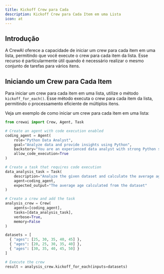 ```yaml
---
title: Kickoff Crew para Cada
description: Kickoff Crew para Cada Item em uma Lista
icon: at
---
```


## Introdução

A CrewAI oferece a capacidade de iniciar um crew para cada item em uma lista, permitindo que você execute o crew para cada item da lista. 
Esse recurso é particularmente útil quando é necessário realizar o mesmo conjunto de tarefas para vários itens.

## Iniciando um Crew para Cada Item

Para iniciar um crew para cada item em uma lista, utilize o método `kickoff_for_each()`. 
Esse método executa o crew para cada item da lista, permitindo o processamento eficiente de múltiplos itens.

Veja um exemplo de como iniciar um crew para cada item em uma lista:

```python Code
from crewai import Crew, Agent, Task

# Create an agent with code execution enabled
coding_agent = Agent(
    role="Python Data Analyst",
    goal="Analyze data and provide insights using Python",
    backstory="You are an experienced data analyst with strong Python skills.",
    allow_code_execution=True
)

# Create a task that requires code execution
data_analysis_task = Task(
    description="Analyze the given dataset and calculate the average age of participants. Ages: {ages}",
    agent=coding_agent,
    expected_output="The average age calculated from the dataset"
)

# Create a crew and add the task
analysis_crew = Crew(
    agents=[coding_agent],
    tasks=[data_analysis_task],
    verbose=True,
    memory=False
)

datasets = [
  { "ages": [25, 30, 35, 40, 45] },
  { "ages": [20, 25, 30, 35, 40] },
  { "ages": [30, 35, 40, 45, 50] }
]

# Execute the crew
result = analysis_crew.kickoff_for_each(inputs=datasets)
```